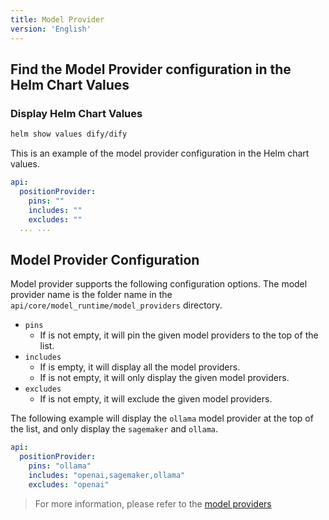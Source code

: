 ```yaml
---
title: Model Provider
version: 'English'
---
```


## Find the Model Provider configuration in the Helm Chart Values
### Display Helm Chart Values
```bash
helm show values dify/dify
```

This is an example of the model provider configuration in the Helm chart values.
```yaml
api:
  positionProvider:
    pins: ""
    includes: ""
    excludes: ""
  ... ...
```

## Model Provider Configuration
Model provider supports the following configuration options. The model provider name is the folder name in the `api/core/model_runtime/model_providers` directory.
- `pins`
  - If is not empty, it will pin the given model providers to the top of the list.
- `includes`
  - If is empty, it will display all the model providers.
  - If is not empty, it will only display the given model providers.
- `excludes`
  - If is not empty, it will exclude the given model providers.

The following example will display the `ollama` model provider at the top of the list, and only display the `sagemaker` and `ollama`.
```yaml
api:
  positionProvider:
    pins: "ollama"
    includes: "openai,sagemaker,ollama"
    excludes: "openai"
```

> For more information, please refer to the [model providers](https://github.com/langgenius/dify/tree/main/api/core/model_runtime/model_providers)


